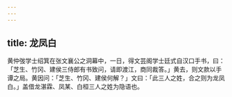 ```yaml
---
---
---
```

title: 龙凤白
---



黄仲弢学士绍箕在张文襄公之洞幕中，一日，得文芸阁学士廷式自汉口手书，曰：「芝生、竹冈、建侯三侍郎有书致问，请即渡江，商同裁答。」黄去，则文款以手谭之局。黄因问：「芝生、竹冈、建侯何解？」文曰：「此三人之姓，合之则为龙凤白。」盖借龙湛霖、凤某、白桓三人之姓为隐语也。
